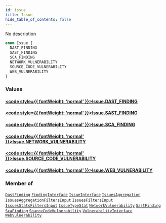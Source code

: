 ```yaml
---
id: issue
title: Issue
hide_table_of_contents: false
---
```








No description

```graphql
enum Issue {
  DAST_FINDING
  SAST_FINDING
  SCA_FINDING
  NETWORK_VULNERABILITY
  SOURCE_CODE_VULNERABILITY
  WEB_VULNERABILITY
}
```


### Values

#### [<code style={{ fontWeight: 'normal' }}>Issue.<b>DAST_FINDING</b></code>](#) 
> 
> 

#### [<code style={{ fontWeight: 'normal' }}>Issue.<b>SAST_FINDING</b></code>](#) 
> 
> 

#### [<code style={{ fontWeight: 'normal' }}>Issue.<b>SCA_FINDING</b></code>](#) 
> 
> 

#### [<code style={{ fontWeight: 'normal' }}>Issue.<b>NETWORK_VULNERABILITY</b></code>](#) 
> 
> 

#### [<code style={{ fontWeight: 'normal' }}>Issue.<b>SOURCE_CODE_VULNERABILITY</b></code>](#) 
> 
> 

#### [<code style={{ fontWeight: 'normal' }}>Issue.<b>WEB_VULNERABILITY</b></code>](#) 
> 
> 



### Member of

[`DastFinding`](/api/graphql/documentation/objects/dast-finding)  <Badge class="secondary" text="object"/><Bullet />[`FindingInterface`](/api/graphql/documentation/interfaces/finding-interface)  <Badge class="secondary" text="interface"/><Bullet />[`IssueInterface`](/api/graphql/documentation/interfaces/issue-interface)  <Badge class="secondary" text="interface"/><Bullet />[`IssuesAggregation`](/api/graphql/documentation/objects/issues-aggregation)  <Badge class="secondary" text="object"/><Bullet />[`IssuesAggregationFiltersInput`](/api/graphql/documentation/inputs/issues-aggregation-filters-input)  <Badge class="secondary" text="input"/><Bullet />[`IssuesFiltersInput`](/api/graphql/documentation/inputs/issues-filters-input)  <Badge class="secondary" text="input"/><Bullet />[`IssuesStatsFiltersInput`](/api/graphql/documentation/inputs/issues-stats-filters-input)  <Badge class="secondary" text="input"/><Bullet />[`IssueTypeStat`](/api/graphql/documentation/objects/issue-type-stat)  <Badge class="secondary" text="object"/><Bullet />[`NetworkVulnerability`](/api/graphql/documentation/objects/network-vulnerability)  <Badge class="secondary" text="object"/><Bullet />[`SastFinding`](/api/graphql/documentation/objects/sast-finding)  <Badge class="secondary" text="object"/><Bullet />[`ScaFinding`](/api/graphql/documentation/objects/sca-finding)  <Badge class="secondary" text="object"/><Bullet />[`SourceCodeVulnerability`](/api/graphql/documentation/objects/source-code-vulnerability)  <Badge class="secondary" text="object"/><Bullet />[`VulnerabilityInterface`](/api/graphql/documentation/interfaces/vulnerability-interface)  <Badge class="secondary" text="interface"/><Bullet />[`WebVulnerability`](/api/graphql/documentation/objects/web-vulnerability)  <Badge class="secondary" text="object"/>



